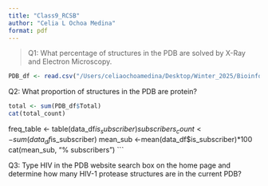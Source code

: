 ```yaml
---
title: "Class9_RCSB"
author: "Celia L Ochoa Medina"
format: pdf
---
```


>Q1: What percentage of structures in the PDB are solved by X-Ray and Electron Microscopy.

```r
 
PDB_df <- read.csv("/Users/celiaochoamedina/Desktop/Winter_2025/Bioinformatics/Projects/Data Export Summary.csv") 

```

Q2: What proportion of structures in the PDB are protein?
```r

total <- sum(PDB_df$Total)
cat(total_count)
```

freq_table <- table(data_df$is_subscriber)
subscribers_count <- sum(data_df$is_subscriber)
mean_sub <-mean(data_df$is_subscriber)*100
cat(mean_sub, "% subscribers")
```



Q3: Type HIV in the PDB website search box on the home page and determine how many HIV-1 protease structures are in the current PDB?